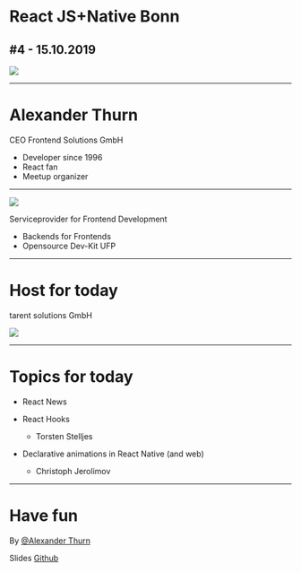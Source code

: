 

<Head>
	<title>React JS+Native Bonn</title>
</Head>

# React JS+Native Bonn


## #4&nbsp;-&nbsp;15.10.2019

<img className="meetup-title-logo" src="meetup-logo.png"/>

<Footer></Footer>

---

# Alexander Thurn

CEO Frontend Solutions GmbH
* Developer since 1996
* React fan
* Meetup organizer

<Footer></Footer>

---
<img src="frontend-solutions-logo.svg"/>

Serviceprovider for Frontend Development
  * Backends for Frontends
  * Opensource Dev-Kit UFP

<Footer></Footer>

---


# Host for today

tarent solutions GmbH

<img src="tarent-solutions-large.jpg"/>


---
# Topics for today

* React News

* React Hooks
  * Torsten Stelljes

* Declarative animations in React Native (and web)
  * Christoph Jerolimov

<Footer></Footer>

---

# Have fun

By [@Alexander Thurn](https://froso.de)

Slides [Github](https://github.com/FrontendSolutionsGmbH/react-js-native-meetup-bonn)

<Footer></Footer>
